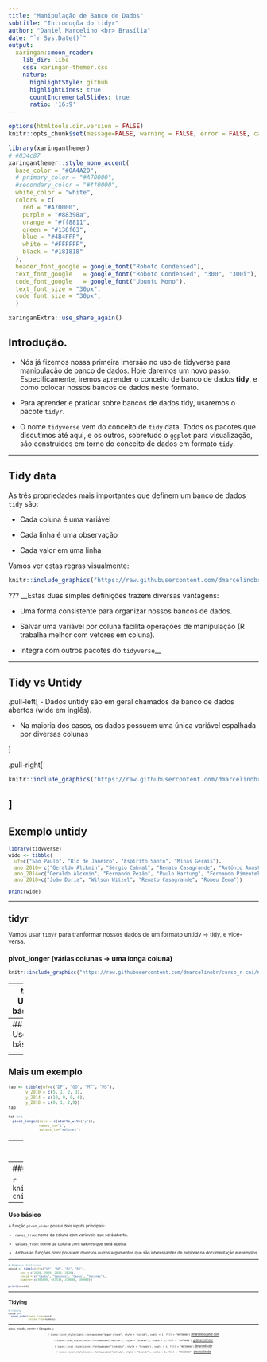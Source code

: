 ```yaml
---
title: "Manipulação de Banco de Dados" 
subtitle: "Introduçõa do tidyr"
author: "Daniel Marcelino <br> Brasília"
date: "`r Sys.Date()`"
output:
  xaringan::moon_reader:
    lib_dir: libs
    css: xaringan-themer.css
    nature:
      highlightStyle: github
      highlightLines: true
      countIncrementalSlides: true
      ratio: '16:9'
---
```


```r
options(htmltools.dir.version = FALSE)
knitr::opts_chunk$set(message=FALSE, warning = FALSE, error = FALSE, cache = TRUE)

``` 


```r
library(xaringanthemer)
# #034c87
xaringanthemer::style_mono_accent(
  base_color = "#0A4A2D",
  # primary_color = "#A70000",
  #secondary_color = "#ff0000",
  white_color = "white",
  colors = c(
    red = "#A70000",
    purple = "#88398a",
    orange = "#ff8811",
    green = "#136f63",
    blue = "#4B4FFF",
    white = "#FFFFFF",
    black = "#181818"
  ),
  header_font_google = google_font("Roboto Condensed"),
  text_font_google   = google_font("Roboto Condensed", "300", "300i"),
  code_font_google   = google_font("Ubuntu Mono"),
  text_font_size = "30px",
  code_font_size = "30px",
  )

xaringanExtra::use_share_again()
```



## Introdução.

- Nós já fizemos nossa primeira imersão no uso de tidyverse para manipulação de banco de dados. Hoje daremos um novo passo. Especificamente, iremos aprender o conceito de banco de dados __tidy__, e como colocar nossos bancos de dados neste formato. 

- Para aprender e praticar sobre bancos de dados tidy, usaremos o pacote `tidyr`.

- O nome `tidyverse` vem do conceito de `tidy` data. Todos os pacotes que discutimos até aqui, e os outros, sobretudo o `ggplot` para visualização, são construídos em torno do conceito de dados em formato `tidy`. 

---


## Tidy data

As três propriedades mais importantes que definem um banco de dados `tidy` são:

- Cada coluna é uma variável 

- Cada linha é uma observação

- Cada valor em uma linha

Vamos ver estas regras visualmente:

```r
knitr::include_graphics("https://raw.githubusercontent.com/dmarcelinobr/curso_r-cni/main/slides/figs/tidy-1.png")
```

???
__Estas duas simples definições trazem diversas vantagens:

- Uma forma consistente para organizar nossos bancos de dados. 

- Salvar uma variável por coluna facilita operações de manipulação (R trabalha melhor com vetores em coluna). 

- Integra com outros pacotes do `tidyverse`__


---

## Tidy vs Untidy


.pull-left[
- Dados untidy são em geral chamados de banco de dados abertos (wide em inglês).

- Na maioria dos casos, os dados possuem uma única variável espalhada por diversas colunas

]

.pull-right[

```r
knitr::include_graphics("https://raw.githubusercontent.com/dmarcelinobr/curso_r-cni/main/slides/figs/untidy.png")
```

]
---

## Exemplo untidy

<small>
```r
library(tidyverse)
wide <- tibble(
  uf=c("São Paulo", "Rio de Janeiro", "Espírito Santo", "Minas Gerais"), 
  ano_2010= c("Geraldo Alckmin", "Sérgio Cabral", "Renato Casagrande", "Antônio Anastasia"), 
  ano_2014=c("Geraldo Alckmin", "Fernando Pezão", "Paulo Hartung", "Fernando Pimentel"),
  ano_2018=c("João Doria", "Wilson Witzel", "Renato Casagrande", "Romeu Zema"))

print(wide)
```

---

## tidyr

Vamos usar `tidyr` para tranformar nossos dados de um formato untidy -> tidy, e vice-versa. 

### pivot_longer (várias colunas -> uma longa coluna)

```r
knitr::include_graphics("https://raw.githubusercontent.com/dmarcelinobr/curso_r-cni/main/slides/figs/gather.png")
```


---
## Uso básico

A função `pivot_longer` possui três inputs principais:

- `cols`: as variáveis que você pretende empilhar.
- `names_to`: nome da colunas para a nova variável. 
- `values_to`: nome da coluna para os valores da nova variável. 

<small>
```r
wide %>%
  pivot_longer(cols=c(ano_2010, ano_2014, ano_2018), 
               names_to="governador_ano", 
               values_to="governador")
```


---
## Uso básico

<small>
```r
wide %>%
  pivot_longer(cols=c(ano_2010, ano_2014, ano_2018), 
               names_to="governador_ano", 
               values_to="governador")
```



---


## Mais um exemplo

<small>
```r
tab <- tibble(uf=c("DF", "GO", "MT", "MS"),
       y_2010 = c(5, 1, 2, 3), 
       y_2014 = c(10, 9, 9, 6),
       y_2018 = c(0, 1, 2,9))
tab 
```

<small>
```r
tab %>%
  pivot_longer(cols = c(starts_with("y")), 
               names_to="t", 
               values_to="valores")
```


---
## Resultado 
<small>
```r
tab %>%
  pivot_longer(cols = c(starts_with("y")), 
               names_to="t", 
               values_to="valores")
```


---
### pivot_wider (abrindo uma colunas -> várias)


```r
knitr::include_graphics("https://raw.githubusercontent.com/dmarcelinobr/curso_r-cni/main/slides/figs/spread.png")
```

---

## Uso básico

A função `pivot_wider` possui dois inputs principais:

- `names_from`: nome da coluna com variáveis que será aberta. 
- `values_from`: nome da coluna  com valores que será aberta. 


+ Ambas as funções pivot possuem diversos outros argumentos que são interessantes de explorar na documentação e exemplos. 

---

<small>
```r
# Números fictícios
covid <- tibble(uf=c("SP", "SP", "RJ", "RJ"),
       ano = c(2020, 2020, 2020, 2020), 
       covid = c("Casos", "Vacinas", "Casos", "Vacinas"), 
       numero= c(305000, 653530, 210000, 180000))

print(covid)
```


---

## Tidying
<small>
```r
# tidying
covid %>%
  pivot_wider(names_from=covid, 
              values_from=numero)
```




---
class: middle, center
# Obrigado :)

<center>
`r icons::icon_style(icons::fontawesome("paper-plane", style = "solid"), scale = 1, fill = "#A70000")` [dmarcelino@live.com](mailto:dmarcelino@live.com) 

`r icons::icon_style(icons::fontawesome("twitter", style = "brands"), scale = 1, fill = "#A70000")` [@dmarcelinobr](https://twitter.com/dmarcelinobr) 

`r icons::icon_style(icons::fontawesome("linkedin", style = "brands"), scale = 1, fill = "#A70000")`
[dmarcelinobr](https://www.linkedin.com/in/dmarcelinobr/) 

`r icons::icon_style(icons::fontawesome("github", style = "brands"), scale = 1, fill = "#A70000")`
[dmarcelinobr](http://github.com/dmarcelinobr) 